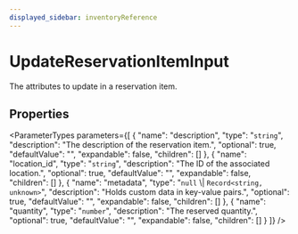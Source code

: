 ```yaml
---
displayed_sidebar: inventoryReference
---
```



# UpdateReservationItemInput

The attributes to update in a reservation item.

## Properties

<ParameterTypes parameters={[
  {
    "name": "description",
    "type": "`string`",
    "description": "The description of the reservation item.",
    "optional": true,
    "defaultValue": "",
    "expandable": false,
    "children": []
  },
  {
    "name": "location_id",
    "type": "`string`",
    "description": "The ID of the associated location.",
    "optional": true,
    "defaultValue": "",
    "expandable": false,
    "children": []
  },
  {
    "name": "metadata",
    "type": "``null`` \\| `Record<string, unknown>`",
    "description": "Holds custom data in key-value pairs.",
    "optional": true,
    "defaultValue": "",
    "expandable": false,
    "children": []
  },
  {
    "name": "quantity",
    "type": "`number`",
    "description": "The reserved quantity.",
    "optional": true,
    "defaultValue": "",
    "expandable": false,
    "children": []
  }
]} />
